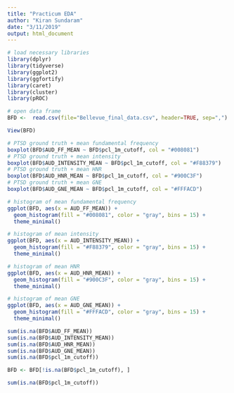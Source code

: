 ```yaml
---
title: "Practicum EDA"
author: "Kiran Sundaram"
date: "3/11/2019"
output: html_document
---
```


```r
# load necessary libraries
library(dplyr)
library(tidyverse)
library(ggplot2)
library(ggfortify)
library(caret)
library(cluster)
library(pROC)
```

```r
# open data frame
BFD <-  read.csv(file="Bellevue_final_data.csv", header=TRUE, sep=",")
```

```r
View(BFD)
```

```r
# PTSD ground truth + mean fundamental frequency
boxplot(BFD$AUD_FF_MEAN ~ BFD$pcl_1m_cutoff, col = "#008081")
# PTSD ground truth + mean intensity 
boxplot(BFD$AUD_INTENSITY_MEAN ~ BFD$pcl_1m_cutoff, col = "#F88379")
# PTSD ground truth + mean HNR
boxplot(BFD$AUD_HNR_MEAN ~ BFD$pcl_1m_cutoff, col = "#900C3F")
# PTSD ground truth + mean GNE
boxplot(BFD$AUD_GNE_MEAN ~ BFD$pcl_1m_cutoff, col = "#FFFACD")
```

```r
# histogram of mean fundamental frequency
ggplot(BFD, aes(x = AUD_FF_MEAN)) +
  geom_histogram(fill = "#008081", color = "gray", bins = 15) +
  theme_minimal()

# histogram of mean intensity 
ggplot(BFD, aes(x = AUD_INTENSITY_MEAN)) +
  geom_histogram(fill = "#F88379", color = "gray", bins = 15) +
  theme_minimal()

# histogram of mean HNR
ggplot(BFD, aes(x = AUD_HNR_MEAN)) +
  geom_histogram(fill = "#900C3F", color = "gray", bins = 15) +
  theme_minimal()

# histogram of mean GNE
ggplot(BFD, aes(x = AUD_GNE_MEAN)) +
  geom_histogram(fill = "#FFFACD", color = "gray", bins = 15) +
  theme_minimal()
```

```r
sum(is.na(BFD$AUD_FF_MEAN))
sum(is.na(BFD$AUD_INTENSITY_MEAN))
sum(is.na(BFD$AUD_HNR_MEAN))
sum(is.na(BFD$AUD_GNE_MEAN))
sum(is.na(BFD$pcl_1m_cutoff))
```

```r
BFD <- BFD[!is.na(BFD$pcl_1m_cutoff), ]
```

```r
sum(is.na(BFD$pcl_1m_cutoff))
```


